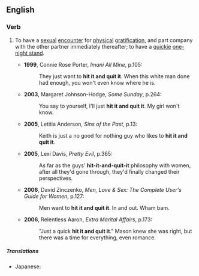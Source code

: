 ==English==

===Verb===
{{head|en|verb|head=[[hit]] [[it]] and [[quit]] it}}

# {{context|slang|lang=en}} To have a [[sexual]] [[encounter]] for [[physical]] [[gratification]], and part company with the other partner immediately thereafter; to have a [[quickie]] [[one-night stand]].
#* '''1999''', Connie Rose Porter, ''Imani All Mine'', p.105:
#*: They just want to '''hit it and quit it'''. When this white man done had enough, you won't even know where he is.
#* '''2003''', Margaret Johnson-Hodge, ''Some Sunday'', p.264:
#*: You say to yourself, I'll just '''hit it and quit it'''. My girl won't know.
#* '''2005''', Letitia Anderson, ''Sins of the Past'', p.13:
#*: Keith is just a no good for nothing guy who likes to '''hit it and quit it'''. 
#* '''2005''', Lexi Davis, ''Pretty Evil'', p.365:
#*: As far as the guys' '''hit-it-and-quit-it''' philosophy with women, after all they'd gone through, they'd finally changed their perspectives.
#* '''2006''', David Zinczenko, ''Men, Love & Sex: The Complete User's Guide for Women'', p.127:
#*: Men want to '''hit it and quit it'''. In and out. Wham bam.
#* '''2006''', Relentless Aaron, ''Extra Marital Affairs'', p.173:
#*:"Just a quick '''hit it and quit it'''." Mason knew she was right, but there was a time for everything, even romance.

=====Translations=====
{{trans-top|to have a sexual encounter for physical gratification, and discard the company immediately thereafter}}
{{trans-mid}}
* Japanese: {{t|ja|やり逃げ|tr=やりにげ, yarinige|sc=Jpan}}
{{trans-bottom}}